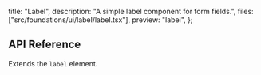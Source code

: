   title: "Label",
  description: "A simple label component for form fields.",
  files: ["src/foundations/ui/label/label.tsx"],
  preview: "label",
};

## API Reference

Extends the `label` element.
